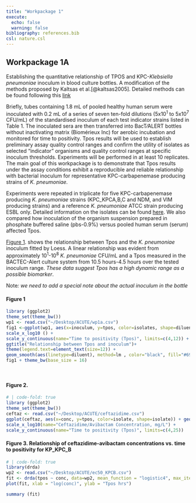 ```yaml
---
title: "Workpackage 1"
execute:
  echo: false
  warning: false
bibliography: references.bib
csl: nature.csl
---
```


## Workpackage 1A

Establishing the quantitative relationship of TPOS and KPC-*Klebsiella pneumoniae* inoculum in blood culture bottles. A modification of the methods proposed by Kaltsas et al.[@kaltsas2005]. Detailed methods can be found following this [link](Protocols.html)

Briefly, tubes containing 1.8 mL of pooled healthy human serum were inoculated with 0.2 mL of a series of seven ten-fold dilutions (5x10^1^ to 5x10^7^ CFU/mL) of the standardised inoculum of each test indicator strains listed in Table 1. The inoculated sera are then transferred into BacT⁄ALERT bottles without inactivating matrix (Biomérieux Inc) for aerobic incubation and monitored for time to positivity. Tpos results will be used to establish preliminary assay quality control ranges and confirm the utility of isolates as selected "indicator" organisms and quality control ranges at specific inoculum thresholds. Experiments will be performed in at least 10 replicates. The main goal of this workpackage is to demonstrate that Tpos results under the assay conditions exhibit a reproducible and reliable relationship with bacterial inoculum for representative KPC-carbapenemase producing strains of *K. pneumoniae.*

Experiments were repeated in triplicate for five KPC-carbapenemase producing *K. pneumoniae* strains (KPC_KPCA,B,C and NDM, and VIM producing strains) and a reference *K. pneumoniae* ATCC strain producing ESBL only. Detailed information on the isolates can be found [here](Protocols.html). We also compared how inoculation of the organism suspension prepared in phosphate buffered saline (pbs-0.9%) versus pooled human serum (serum) affected Tpos.

[Figure 1]. shows the relationship between Tpos and the *K. pneumoniae* inoculum fitted by Loess. A linear relationship was evident from approximately 10^1^-10^8^ *K. pneumoniae* CFU/mL and a Tpos measured in the BACTEC-Alert culture system from 10.5 hours-4.5 hours over the tested inoculum range. *These data suggest Tpos has a high dynamic range as a possible biomarker*.

::: {style="red"}
Note*: we need to add a special note about the actual inoculum in the bottle*
:::

#### Figure 1

```r
library (ggplot2)
theme_set(theme_bw())
wp1 <- read.csv("~/Desktop/ACUTE/wp1a.csv")
fig1 <-ggplot(wp1, aes(x=inoculum, y=tpos, color=isolates, shape=diluent, fill=isolates)) + geom_point(size=4, alpha = 0.5) + 
scale_x_log10 () +
scale_y_continuous(name="Time to positivity (Tpos)", limits=c(4,12)) +
ggtitle("Relationship between Tpos and inoculum")+
theme(legend.text=element_text(size=12)) +
geom_smooth(aes(linetype=diluent), method=lm , color="black", fill="#69b3a2", se=TRUE, inherit.aes = TRUE )
fig1 + theme_bw(base_size = 16)

```

<br> 



#### Figure 2. 

```r
# | code-fold: true
library (ggplot2)
theme_set(theme_bw())
ceftaz <- read.csv("~/Desktop/ACUTE/ceftazidime.csv")
ggplot(ceftaz, aes(x=conc, y=tpos, color=isolate, shape=isolate)) + geom_point(size=4, alpha = 0.7)+ 
scale_x_log10(name="Ceftazidime/Avibactam Concentration, mg/L") +
scale_y_continuous(name="Time to positivity (Tpos)", limits=c(4,25)) 

```

#### Figure 3. Relationship of ceftazidime-avibactam concentrations vs. time to positivity for KP_KPC_B

```r
# | code-fold: true
library(drda)
wp2 <- read.csv("~/Desktop/ACUTE/ec50_KPCB.csv")
fit <- drda(tpos ~ conc, data=wp2, mean_function = "logistic4", max_iter = 1000)
plot(fit, xlab = "log(conc)", ylab = "Tpos hrs")

```

```r
summary (fit)
```
